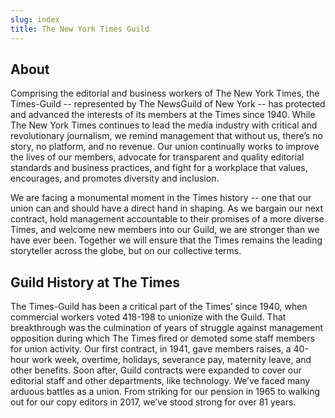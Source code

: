 ```yaml
---
slug: index
title: The New York Times Guild
---
```

## About

Comprising the editorial and business workers of The New York Times, the
Times-Guild -- represented by The NewsGuild of New York -- has protected and
advanced the interests of its members at the Times since 1940. While The New
York Times continues to lead the media industry with critical and
revolutionary journalism, we remind management that without us, there’s no
story, no platform, and no revenue. Our union continually works to improve the
lives of our members, advocate for transparent and quality editorial standards
and business practices, and fight for a workplace that values, encourages, and
promotes diversity and inclusion. 

We are facing a monumental moment in the Times history -- one that our union
can and should have a direct hand in shaping. As we bargain our next contract,
hold management accountable to their promises of a more diverse Times, and
welcome new members into our Guild, we are stronger than we have ever been.
Together we will ensure that the Times remains the leading storyteller across
the globe, but on our collective terms.  

<FullBleedImage alt="New York Times employees striking with signs outside The New York Times building" src="/images/screen-shot-2021-02-16-at-6.41-2.png" />

## Guild History at The Times

The Times-Guild has been a critical part of the Times’ since 1940, when
commercial workers voted 418-198 to unionize with the Guild. That breakthrough
was the culmination of years of struggle against management opposition during
which The Times fired or demoted some staff members for union activity. Our
first contract, in 1941, gave members raises, a 40-hour work week, overtime,
holidays, severance pay, maternity leave, and other benefits. Soon after,
Guild contracts were expanded to cover our editorial staff and other
departments, like technology. We’ve faced many arduous battles as a union.
From striking for our pension in 1965 to walking out for our copy editors in
2017, we’ve stood strong for over 81 years.

<RecentPapers />